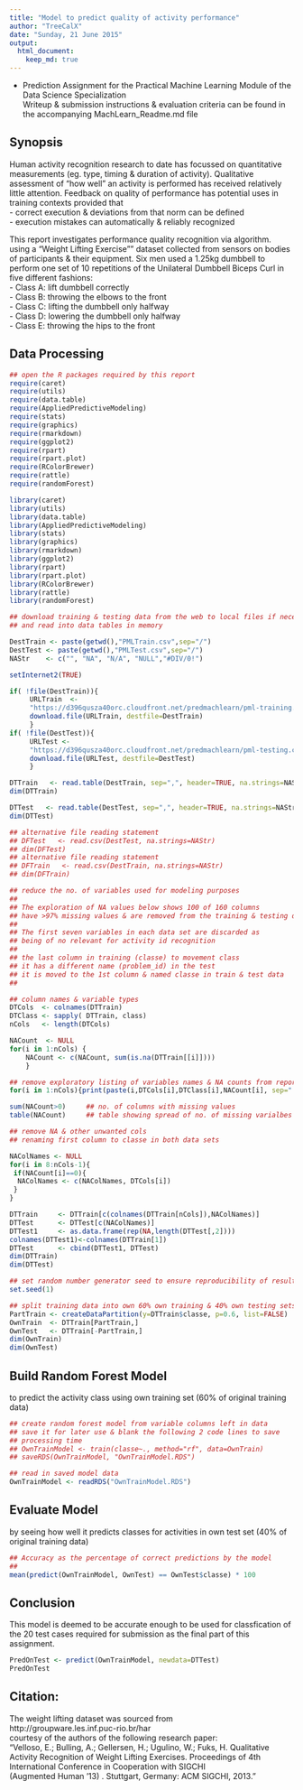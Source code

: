 ```yaml
---
title: "Model to predict quality of activity performance"
author: "TreeCalX"
date: "Sunday, 21 June 2015"
output: 
  html_document:
    keep_md: true
---
```


- Prediction Assignment for the Practical Machine Learning Module of the Data Science Specialization    
Writeup & submission instructions & evaluation criteria can be found in the accompanying MachLearn_Readme.md file
      



## Synopsis

Human activity recognition research to date has focussed on quantitative measurements (eg. type, timing & duration of activity). Qualitative assessment of "how well" an activity is performed has received relatively little attention. Feedback on quality of performance has potential uses in training contexts provided that   
- correct execution & deviations from that norm can be defined  
- execution mistakes can automatically & reliably recognized

This report investigates performance quality recognition via algorithm.
using a "Weight Lifting Exercise"" dataset collected from sensors on bodies of participants & their equipment.  Six men used a 1.25kg dumbbell to perform one set of 10 repetitions of the Unilateral Dumbbell Biceps Curl in five different fashions:  
- Class A: lift dumbbell correctly  
- Class B: throwing the elbows to the front  
- Class C: lifting the dumbbell only halfway  
- Class D: lowering the dumbbell only halfway   
- Class E: throwing the hips to the front   

## Data Processing

```r
## open the R packages required by this report
require(caret)
require(utils)
require(data.table)
require(AppliedPredictiveModeling)
require(stats)
require(graphics)
require(rmarkdown)
require(ggplot2)
require(rpart)
require(rpart.plot)
require(RColorBrewer)
require(rattle)
require(randomForest)

library(caret)
library(utils)
library(data.table)
library(AppliedPredictiveModeling)
library(stats)
library(graphics)
library(rmarkdown)
library(ggplot2)
library(rpart)
library(rpart.plot)
library(RColorBrewer)
library(rattle)
library(randomForest)

```

```r

## download training & testing data from the web to local files if necessary
## and read into data tables in memory

DestTrain <- paste(getwd(),"PMLTrain.csv",sep="/")
DestTest <- paste(getwd(),"PMLTest.csv",sep="/")
NAStr    <- c("", "NA", "N/A", "NULL","#DIV/0!")

setInternet2(TRUE)

if( !file(DestTrain)){
     URLTrain  <- 
     "https://d396qusza40orc.cloudfront.net/predmachlearn/pml-training.csv"
     download.file(URLTrain, destfile=DestTrain)
     }
if( !file(DestTest)){
     URLTest <- 
     "https://d396qusza40orc.cloudfront.net/predmachlearn/pml-testing.csv"
     download.file(URLTest, destfile=DestTest)
     }

DTTrain   <- read.table(DestTrain, sep=",", header=TRUE, na.strings=NAStr)
dim(DTTrain)

DTTest   <- read.table(DestTest, sep=",", header=TRUE, na.strings=NAStr)
dim(DTTest)
```

```r
## alternative file reading statement
## DFTest   <- read.csv(DestTest, na.strings=NAStr)
## dim(DFTest)
## alternative file reading statement
## DFTrain   <- read.csv(DestTrain, na.strings=NAStr)
## dim(DFTrain)
```


```r

## reduce the no. of variables used for modeling purposes 
## 
## The exploration of NA values below shows 100 of 160 columns 
## have >97% missing values & are removed from the training & testing data
## 
## The first seven variables in each data set are discarded as
## being of no relevant for activity id recognition
##
## the last column in training (classe) to movement class 
## it has a different name (problem_id) in the test 
## it is moved to the 1st column & named classe in train & test data
##

## column names & variable types
DTCols  <- colnames(DTTrain)
DTClass <- sapply( DTTrain, class)
nCols   <- length(DTCols)

NACount  <- NULL
for(i in 1:nCols) { 
    NACount <- c(NACount, sum(is.na(DTTrain[[i]])))
    }   
```
 
```r

## remove exploratory listing of variables names & NA counts from report
for(i in 1:nCols){print(paste(i,DTCols[i],DTClass[i],NACount[i], sep=" "))}
```

```r

sum(NACount>0)     ## no. of columns with missing values  
table(NACount)     ## table showing spread of no. of missing varialbes
```

```r
## remove NA & other unwanted cols
## renaming first column to classe in both data sets 

NAColNames <- NULL
for(i in 8:nCols-1){
 if(NACount[i]==0){
  NAColNames <- c(NAColNames, DTCols[i])
 }
}

DTTrain     <- DTTrain[c(colnames(DTTrain[nCols]),NAColNames)]
DTTest      <- DTTest[c(NAColNames)]
DTTest1     <- as.data.frame(rep(NA,length(DTTest[,2])))
colnames(DTTest1)<-colnames(DTTrain[1])
DTTest      <- cbind(DTTest1, DTTest)
dim(DTTrain)
dim(DTTest)

```


```r

## set random number generator seed to ensure reproducibility of results
set.seed(1)

## split training data into own 60% own training & 40% own testing sets
PartTrain <- createDataPartition(y=DTTrain$classe, p=0.6, list=FALSE)
OwnTrain  <- DTTrain[PartTrain,]
OwnTest   <- DTTrain[-PartTrain,]
dim(OwnTrain)
dim(OwnTest)
```

## Build Random Forest Model 
to predict the activity class using own training set (60% of original training data)


```r

## create random forest model from variable columns left in data
## save it for later use & blank the following 2 code lines to save
## processing time
## OwnTrainModel <- train(classe~., method="rf", data=OwnTrain)
## saveRDS(OwnTrainModel, "OwnTrainModel.RDS")

## read in saved model data
OwnTrainModel <- readRDS("OwnTrainModel.RDS")
```

## Evaluate Model 
by seeing how well it predicts classes for activities in own test set (40% of original training data)

```r

## Accuracy as the percentage of correct predictions by the model 
##
mean(predict(OwnTrainModel, OwnTest) == OwnTest$classe) * 100

```


## Conclusion
This model is deemed to be accurate enough to be used for classfication of the 20 test cases required for submission as the final part of this assignment.

```r

PredOnTest <- predict(OwnTrainModel, newdata=DTTest)
PredOnTest

```

## Citation: 
The weight lifting dataset was sourced from  
    http://groupware.les.inf.puc-rio.br/har  
courtesy of the authors of the following research paper:     
    "Velloso, E.; Bulling, A.; Gellersen, H.; Ugulino, W.; Fuks, H. 
    Qualitative   Activity Recognition of Weight Lifting Exercises. 
    Proceedings of 4th International Conference in Cooperation with SIGCHI  
    (Augmented Human '13) . Stuttgart, Germany: ACM SIGCHI, 2013."


